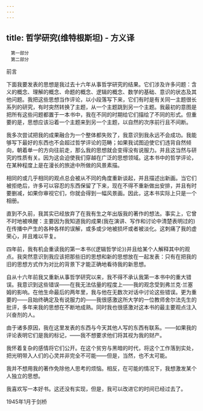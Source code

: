 ```yaml
---
---
---
```

title: 哲学研究(维特根斯坦) - 方义译
---


```
　第一部分
　第二部分
```






前言


下面我要发表的思想是我过去十六年从事哲学研究的结果。它们涉及许多问题：含义的概念、理解的概念、命题的概念、逻辑的概念、数学的基础、意识的状态及其他问题。我把这些思想当作评论，以小段落写下来，它们有时是有关同一主题很长系列的研究，有时突然转换了主题，从一个主题跳到另一个主题。我最初的意图是把所有这些问题都置于一本书中，我在不同的时期给它们描绘了不同的形式。但重要的是，思想应该沿着一个主题来到另一个主题，以自然的次序前行且不间断。

我多次尝试把我的成果融合为一个整体都失败了，我意识到我永远不会成功。我能够写下最好的东西也不会超过哲学评论的范畴；如果我试图迫使它们违背自然倾向，朝着单一的方向往前走，那么我的思想就会变得没有说服力。并且这当然与研究的性质有关。因为这会迫使我们穿越在广泛的思想领域。这本书中的哲学评论，在某种程度上是在漫长的旅途中所做的风景素描。

相同的或几乎相同的观点总会被从不同的角度重新谈起，并且描述出新画。当它们被拒绝后，许多可以容忍的东西保留了下来，现在不得不重新做出安排，并且有时要删减，如果你审视它们，你就会得到一幅风景画。因此，这本书实际上只是一个相册。

直到不久前，我其实已经放弃了在我有生之年出版我的著作的想法。事实上，它曾不时地被唤醒：主要因为我知道我的成果(我在演讲、写作和讨论中清楚表明过的)在传播中产生的各种各样的误解，或多或少地被损坏或者被淡化。这刺痛了我的虚荣心，并且难以平复。

四年前，我有机会重读我的第一本书(《逻辑哲学论》)并且给某个人解释其中的观点。我突然意识到我应该把那些旧的思想和新的思想放在一起发表：只有在把我的旧的思想方式作为对比的背景下才能正确地看待我的新思想。

自从十六年前我又重新从事哲学研究以来，我不得不承认我第一本书中的重大错误。我意识到这些错误——在我无法估量的程度上——我的观念受到弗兰克·兰塞姆的影响。在他生命最后的两年里，我与他在无数次对话中讨论这些错误。更为重要的——且始终确定及有说服力的——我很感激这所大学的一位教师舍尔法先生的批评，多年来我的思想在不断地成熟。同时我也很感激对这本书的最主要观点注入兴奋剂的人。

由于诸多原因，我在这里发表的东西与今天其他人写的东西有联系。——如果我的评论表明它们是我的标记，——我不想要求他们将其视为我的财产。

我怀着复杂的感情将它们公开。在这个贫穷与黑暗的时代，将这个工作落到实处，把光明带入人们的心灵并非完全不可能——但是，当然，也不太可能。

我并不想用我的著作免除他人思考的烦恼。相反，在可能的情况下，我想激发某个人独立的思想。

我喜欢写一本好书。这还没有实现，但是，我可以改进它的时间已经过去了。

1945年1月于剑桥